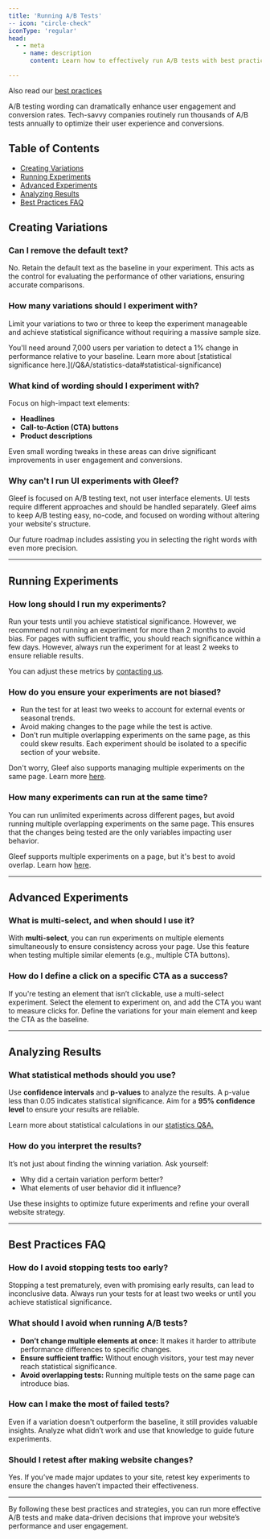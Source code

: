 ```yaml
---
title: 'Running A/B Tests'
-- icon: "circle-check"
iconType: 'regular'
head:
  - - meta
    - name: description
      content: Learn how to effectively run A/B tests with best practices, tips on creating variations, running experiments, avoiding bias, and analyzing results.

---
```


<Tip>Also read our [best practices](/best-practices)</Tip>

A/B testing wording can dramatically enhance user engagement and conversion rates. Tech-savvy companies routinely run thousands of A/B tests annually to optimize their user experience and conversions.

## Table of Contents
- [Creating Variations](#creating-variations)
- [Running Experiments](#running-experiments)
- [Advanced Experiments](#advanced-experiments)
- [Analyzing Results](#analyzing-results)
- [Best Practices FAQ](#best-practices-faq)

## Creating Variations

### Can I remove the default text?
No. Retain the default text as the baseline in your experiment. This acts as the control for evaluating the performance of other variations, ensuring accurate comparisons.

### How many variations should I experiment with?
Limit your variations to two or three to keep the experiment manageable and achieve statistical significance without requiring a massive sample size.

<Info>
    You'll need around 7,000 users per variation to detect a 1% change in performance relative to your baseline. Learn more about [statistical significance here.](/Q&A/statistics-data#statistical-significance)
</Info>

### What kind of wording should I experiment with?
Focus on high-impact text elements:
- **Headlines**
- **Call-to-Action (CTA) buttons**
- **Product descriptions**

Even small wording tweaks in these areas can drive significant improvements in user engagement and conversions.

### Why can't I run UI experiments with Gleef?
Gleef is focused on A/B testing text, not user interface elements. UI tests require different approaches and should be handled separately. Gleef aims to keep A/B testing easy, no-code, and focused on wording without altering your website's structure.

Our future roadmap includes assisting you in selecting the right words with even more precision.

---

## Running Experiments

### How long should I run my experiments?
Run your tests until you achieve statistical significance. However, we recommend not running an experiment for more than 2 months to avoid bias. For pages with sufficient traffic, you should reach significance within a few days. However, always run the experiment for at least 2 weeks to ensure reliable results.

<Tip>You can adjust these metrics by [contacting us](mailto:support@gleef.eu).</Tip>

### How do you ensure your experiments are not biased?
- Run the test for at least two weeks to account for external events or seasonal trends.
- Avoid making changes to the page while the test is active.
- Don’t run multiple overlapping experiments on the same page, as this could skew results. Each experiment should be isolated to a specific section of your website.

<Tip>Don't worry, Gleef also supports managing multiple experiments on the same page. Learn more [here](TK).</Tip>

### How many experiments can run at the same time?
You can run unlimited experiments across different pages, but avoid running multiple overlapping experiments on the same page. This ensures that the changes being tested are the only variables impacting user behavior.

<Tip>Gleef supports multiple experiments on a page, but it's best to avoid overlap. Learn how [here](TK).</Tip>

---

## Advanced Experiments

### What is multi-select, and when should I use it?
With **multi-select**, you can run experiments on multiple elements simultaneously to ensure consistency across your page. Use this feature when testing multiple similar elements (e.g., multiple CTA buttons).

### How do I define a click on a specific CTA as a success?
If you're testing an element that isn’t clickable, use a multi-select experiment. Select the element to experiment on, and add the CTA you want to measure clicks for. Define the variations for your main element and keep the CTA as the baseline.

---

## Analyzing Results

### What statistical methods should you use?
Use **confidence intervals** and **p-values** to analyze the results. A p-value less than 0.05 indicates statistical significance. Aim for a **95% confidence level** to ensure your results are reliable.

<Info>Learn more about statistical calculations in our [statistics Q&A.](/Q&A/statistics-data)</Info>

### How do you interpret the results?
It’s not just about finding the winning variation. Ask yourself:
- Why did a certain variation perform better?
- What elements of user behavior did it influence?

Use these insights to optimize future experiments and refine your overall website strategy.

---

## Best Practices FAQ

### How do I avoid stopping tests too early?
Stopping a test prematurely, even with promising early results, can lead to inconclusive data. Always run your tests for at least two weeks or until you achieve statistical significance.

### What should I avoid when running A/B tests?
- **Don’t change multiple elements at once:** It makes it harder to attribute performance differences to specific changes.
- **Ensure sufficient traffic:** Without enough visitors, your test may never reach statistical significance.
- **Avoid overlapping tests:** Running multiple tests on the same page can introduce bias.

### How can I make the most of failed tests?
Even if a variation doesn't outperform the baseline, it still provides valuable insights. Analyze what didn’t work and use that knowledge to guide future experiments.

### Should I retest after making website changes?
Yes. If you’ve made major updates to your site, retest key experiments to ensure the changes haven’t impacted their effectiveness.

---

By following these best practices and strategies, you can run more effective A/B tests and make data-driven decisions that improve your website’s performance and user engagement.